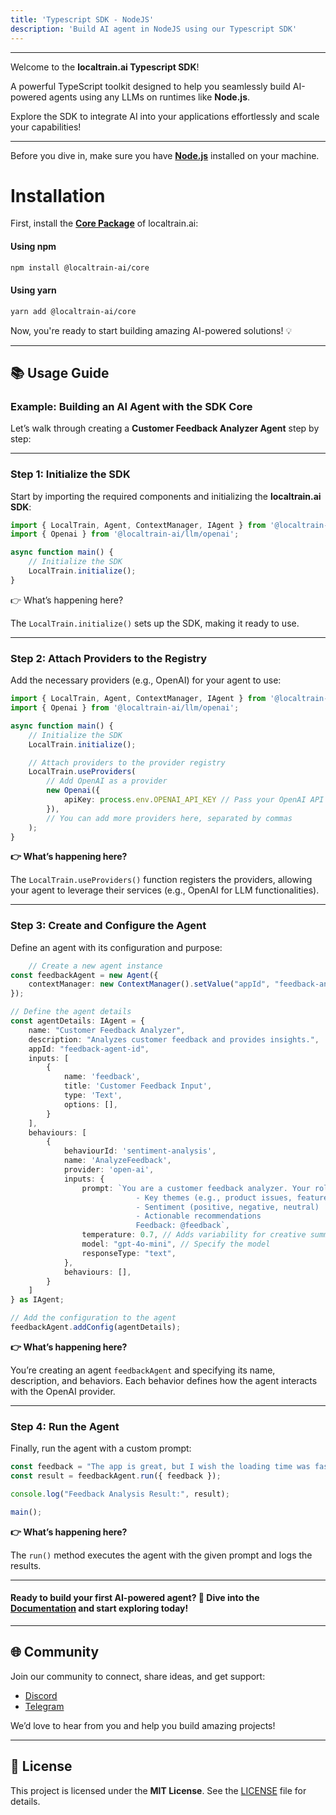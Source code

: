 ```yaml
---
title: 'Typescript SDK - NodeJS'
description: 'Build AI agent in NodeJS using our Typescript SDK'
---
```


***

Welcome to the **localtrain.ai  Typescript SDK**!

A powerful TypeScript toolkit designed to help you seamlessly build AI-powered agents using any LLMs on runtimes like **Node.js**.

Explore the SDK to integrate AI into your applications effortlessly and scale your capabilities!

---

Before you dive in, make sure you have **[Node.js]()** installed on your machine.

# Installation

First, install the **[Core Package]()** of localtrain.ai:

#### Using npm
```bash
npm install @localtrain-ai/core
```
#### Using yarn
```bash
yarn add @localtrain-ai/core
```
Now, you're ready to start building amazing AI-powered solutions! 💡

---

## 📚 Usage Guide

### Example: Building an AI Agent with the SDK Core

Let’s walk through creating a **Customer Feedback Analyzer Agent** step by step:

---

### Step 1: Initialize the SDK

Start by importing the required components and initializing the **localtrain.ai SDK**:

```typescript
import { LocalTrain, Agent, ContextManager, IAgent } from '@localtrain-ai/core';
import { Openai } from '@localtrain-ai/llm/openai';

async function main() {
    // Initialize the SDK
    LocalTrain.initialize();
}
```

👉 What’s happening here?

The `LocalTrain.initialize()` sets up the SDK, making it ready to use.

***

### Step 2: Attach Providers to the Registry

Add the necessary providers (e.g., OpenAI) for your agent to use:

```typescript
import { LocalTrain, Agent, ContextManager, IAgent } from '@localtrain-ai/core';
import { Openai } from '@localtrain-ai/llm/openai';

async function main() {
    // Initialize the SDK
    LocalTrain.initialize();

    // Attach providers to the provider registry
    LocalTrain.useProviders(
        // Add OpenAI as a provider
        new Openai({
            apiKey: process.env.OPENAI_API_KEY // Pass your OpenAI API Key
        }),
        // You can add more providers here, separated by commas
    );
}
```
**👉 What’s happening here?**

The `LocalTrain.useProviders()` function registers the providers, allowing your agent to leverage their services (e.g., OpenAI for LLM functionalities).

***

### Step 3: Create and Configure the Agent
Define an agent with its configuration and purpose:
```typescript
    // Create a new agent instance
const feedbackAgent = new Agent({
    contextManager: new ContextManager().setValue("appId", "feedback-analyzer"),
});

// Define the agent details
const agentDetails: IAgent = {
    name: "Customer Feedback Analyzer",
    description: "Analyzes customer feedback and provides insights.",
    appId: "feedback-agent-id",
    inputs: [
        {
            name: 'feedback',
            title: 'Customer Feedback Input',
            type: 'Text',
            options: [],
        }
    ],
    behaviours: [
        {
            behaviourId: 'sentiment-analysis',
            name: 'AnalyzeFeedback',
            provider: 'open-ai',
            inputs: {
                prompt: `You are a customer feedback analyzer. Your role is to process customer feedback and provide insights such as:
                            - Key themes (e.g., product issues, feature requests)
                            - Sentiment (positive, negative, neutral)
                            - Actionable recommendations
                            Feedback: @feedback`,
                temperature: 0.7, // Adds variability for creative summarization
                model: "gpt-4o-mini", // Specify the model
                responseType: "text",
            },
            behaviours: [],
        }
    ]
} as IAgent;

// Add the configuration to the agent
feedbackAgent.addConfig(agentDetails);
```

**👉 What’s happening here?**

You’re creating an agent `feedbackAgent` and specifying its name, description, and behaviors. Each behavior defines how the agent interacts with the OpenAI provider.

***
### Step 4: Run the Agent
Finally, run the agent with a custom prompt:
```typescript
const feedback = "The app is great, but I wish the loading time was faster. Also, adding dark mode would be helpful.";
const result = feedbackAgent.run({ feedback });

console.log("Feedback Analysis Result:", result);

main();
```

**👉 What’s happening here?**

The `run()` method executes the agent with the given prompt and logs the results.

***
#### Ready to build your first AI-powered agent? 🚀 Dive into the [Documentation]() and start exploring today!
***

## 🌐 Community

Join our community to connect, share ideas, and get support:

- [Discord](https://discord.com/invite/example)
- [Telegram](https://t.me/example)

We’d love to hear from you and help you build amazing projects!
***

## 📜 License

This project is licensed under the **MIT License**.
See the [LICENSE](./LICENSE) file for details.
